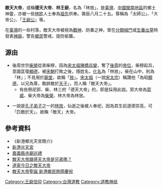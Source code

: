 '''敵天大帝'''，或稱'''德天大帝'''、'''林王爺'''，名為「林放」，是[[臺灣|臺灣]]、[[閩南|中國閩南地區]]的鄉土神靈，亦被一些[[林姓|林姓]]人士奉為[[祖先|祖先]]供奉。壽辰八月二十五。尊稱為「太師公」、「大帝公」、「[[王爺公|王爺公]]」等。

在[[臺灣|臺灣]]的一些村落，敵天大帝被視為[[戰神|戰神]]、防番之神，曾在[[分類械鬥|分類械鬥]]或[[生番|生番]][[出草|出草]]時發表[[神諭|神諭]]，警告[[鄉民|鄉民]]警戒，提防偷襲。

==源由==
*後周世宗[[柴榮|柴榮]]從弟柴穆，因為[[宋太祖|宋太祖]][[陳橋兵變|陳橋兵變]]，奪了[[後周|後周]]的[[帝位|帝位]]，柴穆起兵，意圖匡復[[後周|顯德]]，被[[宋朝|宋朝]]打敗之後，隱姓名，[[化名|化名]]為「林放」，柴在山中，則為「林」；不見用於[[朝廷|廟堂]]，故稱「[[流放|放]]」。[[宋太祖|宋太祖]]（一說[[宋太宗|宋太宗]]）稱讚他「為昭[[顯德|顯德]]，以兄為尊，敢辟敵於[[天子|天子]]」，而人稱「敵天大帝」。
**有些祭祀郭、柴、林三府「德天大帝」的，即是採用此說。郭大帝為[[郭威|郭威]]、柴大帝為[[柴榮|柴榮]]、林大帝為林放。

*一說是[[孔子弟子|孔子弟子]]之一的[[林放|林放]]，仙逝之後被人奉祀，因為其生前道德崇高，可「匹敵於天」，故稱「敵天」大帝。

==參考資料==
*《新港鄉光天宮簡介》
*[http://cy.village.tnn.tw/village04_ii.html?id=198&sid=559  新港光天宮]
*[https://web.archive.org/web/20131215151631/http://www1.cyhg.gov.tw/civil/chinese/CP.aspx?s=466 嘉義縣寺廟巡禮]
*[https://bobee.nownews.com/20171105-14946 敵天大帝跟感天大帝是兄弟嗎？] {{Wayback|url=https://bobee.nownews.com/20171105-14946 |date=20180624150355 }}
*[http://www.etaoist.org/taoist/index.php/2012-08-16-20-59-99/item/1766-%E9%81%93%E5%AE%B6%E4%BB%8A%E6%97%A5-20131010 道家今日之敵天大帝] {{Wayback|url=http://www.etaoist.org/taoist/index.php/2012-08-16-20-59-99/item/1766-%E9%81%93%E5%AE%B6%E4%BB%8A%E6%97%A5-20131010 |date=20200704092400 }}
*[http://www.merit-times.com/NewsPage.aspx?unid=277734 敵天大帝聖誕 新港鄉民熱鬧慶祝] {{Wayback|url=http://www.merit-times.com/NewsPage.aspx?unid=277734 |date=20160304082810 }}
[[Category:王爺信仰|Category:王爺信仰]]
[[Category:台灣道教|Category:台灣道教]]
[[Category:道教神祇|Category:道教神祇]]